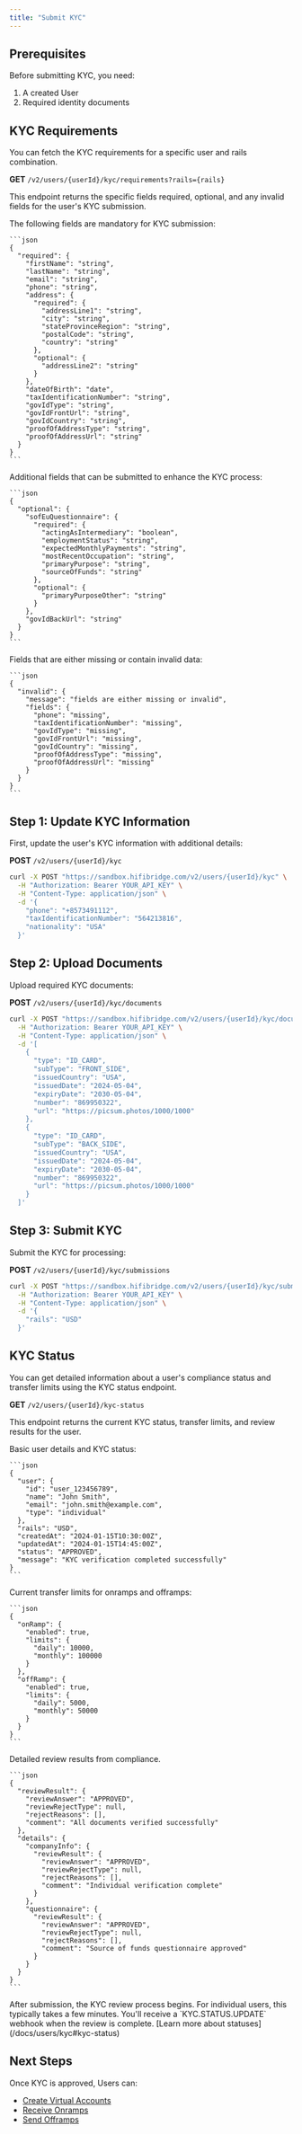 ```yaml
---
title: "Submit KYC"
---
```


## Prerequisites

Before submitting KYC, you need:

1. A created User
2. Required identity documents

## KYC Requirements

You can fetch the KYC requirements for a specific user and rails combination.

**GET** `/v2/users/{userId}/kyc/requirements?rails={rails}`

This endpoint returns the specific fields required, optional, and any invalid
fields for the user's KYC submission.

<AccordionGroup>

  <Accordion title="Required Fields">
    The following fields are mandatory for KYC submission:
    
    ```json
    {
      "required": {
        "firstName": "string",
        "lastName": "string", 
        "email": "string",
        "phone": "string",
        "address": {
          "required": {
            "addressLine1": "string",
            "city": "string",
            "stateProvinceRegion": "string",
            "postalCode": "string",
            "country": "string"
          },
          "optional": {
            "addressLine2": "string"
          }
        },
        "dateOfBirth": "date",
        "taxIdentificationNumber": "string",
        "govIdType": "string",
        "govIdFrontUrl": "string",
        "govIdCountry": "string",
        "proofOfAddressType": "string",
        "proofOfAddressUrl": "string"
      }
    }
    ```
  </Accordion>

  <Accordion title="Optional Fields">
    Additional fields that can be submitted to enhance the KYC process:
    
    ```json
    {
      "optional": {
        "sofEuQuestionnaire": {
          "required": {
            "actingAsIntermediary": "boolean",
            "employmentStatus": "string",
            "expectedMonthlyPayments": "string",
            "mostRecentOccupation": "string",
            "primaryPurpose": "string",
            "sourceOfFunds": "string"
          },
          "optional": {
            "primaryPurposeOther": "string"
          }
        },
        "govIdBackUrl": "string"
      }
    }
    ```
  </Accordion>

  <Accordion title="Invalid Fields">
    Fields that are either missing or contain invalid data:
    
    ```json
    {
      "invalid": {
        "message": "fields are either missing or invalid",
        "fields": {
          "phone": "missing",
          "taxIdentificationNumber": "missing",
          "govIdType": "missing",
          "govIdFrontUrl": "missing",
          "govIdCountry": "missing",
          "proofOfAddressType": "missing",
          "proofOfAddressUrl": "missing"
        }
      }
    }
    ```
  </Accordion>

</AccordionGroup>

## Step 1: Update KYC Information

First, update the user's KYC information with additional details:

**POST** `/v2/users/{userId}/kyc`

```bash
curl -X POST "https://sandbox.hifibridge.com/v2/users/{userId}/kyc" \
  -H "Authorization: Bearer YOUR_API_KEY" \
  -H "Content-Type: application/json" \
  -d '{
    "phone": "+8573491112",
    "taxIdentificationNumber": "564213816",
    "nationality": "USA"
  }'
```

## Step 2: Upload Documents

Upload required KYC documents:

**POST** `/v2/users/{userId}/kyc/documents`

```bash
curl -X POST "https://sandbox.hifibridge.com/v2/users/{userId}/kyc/documents" \
  -H "Authorization: Bearer YOUR_API_KEY" \
  -H "Content-Type: application/json" \
  -d '[
    {
      "type": "ID_CARD",
      "subType": "FRONT_SIDE",
      "issuedCountry": "USA",
      "issuedDate": "2024-05-04",
      "expiryDate": "2030-05-04",
      "number": "869950322",
      "url": "https://picsum.photos/1000/1000"
    },
    {
      "type": "ID_CARD",
      "subType": "BACK_SIDE",
      "issuedCountry": "USA",
      "issuedDate": "2024-05-04",
      "expiryDate": "2030-05-04",
      "number": "869950322",
      "url": "https://picsum.photos/1000/1000"
    }
  ]'
```

## Step 3: Submit KYC

Submit the KYC for processing:

**POST** `/v2/users/{userId}/kyc/submissions`

```bash
curl -X POST "https://sandbox.hifibridge.com/v2/users/{userId}/kyc/submissions" \
  -H "Authorization: Bearer YOUR_API_KEY" \
  -H "Content-Type: application/json" \
  -d '{
    "rails": "USD"
  }'
```

## KYC Status

You can get detailed information about a user's compliance status and transfer limits using the KYC status endpoint.

**GET** `/v2/users/{userId}/kyc-status`

This endpoint returns the current KYC status, transfer limits, and review results for the user.

<AccordionGroup>
  <Accordion title="User Information">
    Basic user details and KYC status:
    
    ```json
    {
      "user": {
        "id": "user_123456789",
        "name": "John Smith",
        "email": "john.smith@example.com",
        "type": "individual"
      },
      "rails": "USD",
      "createdAt": "2024-01-15T10:30:00Z",
      "updatedAt": "2024-01-15T14:45:00Z",
      "status": "APPROVED",
      "message": "KYC verification completed successfully"
    }
    ```
  </Accordion>

  <Accordion title="Transfer Limits">
    Current transfer limits for onramps and offramps:
    
    ```json
    {
      "onRamp": {
        "enabled": true,
        "limits": {
          "daily": 10000,
          "monthly": 100000
        }
      },
      "offRamp": {
        "enabled": true,
        "limits": {
          "daily": 5000,
          "monthly": 50000
        }
      }
    }
    ```
  </Accordion>

  <Accordion title="Review Results">
    Detailed review results from compliance.
    
    ```json
    {
      "reviewResult": {
        "reviewAnswer": "APPROVED",
        "reviewRejectType": null,
        "rejectReasons": [],
        "comment": "All documents verified successfully"
      },
      "details": {
        "companyInfo": {
          "reviewResult": {
            "reviewAnswer": "APPROVED",
            "reviewRejectType": null,
            "rejectReasons": [],
            "comment": "Individual verification complete"
          }
        },
        "questionnaire": {
          "reviewResult": {
            "reviewAnswer": "APPROVED",
            "reviewRejectType": null,
            "rejectReasons": [],
            "comment": "Source of funds questionnaire approved"
          }
        }
      }
    }
    ```
  </Accordion>
</AccordionGroup>

<Note>
  After submission, the KYC review process begins. For individual users, this
  typically takes a few minutes. You'll receive a `KYC.STATUS.UPDATE` webhook
  when the review is complete. [Learn more about
  statuses](/docs/users/kyc#kyc-status)
</Note>

## Next Steps

Once KYC is approved, Users can:

- [Create Virtual Accounts](/docs/transfers/features/virtual-accounts)
- [Receive Onramps](/docs/transfers/onramps)
- [Send Offramps](/docs/transfers/offramps)
